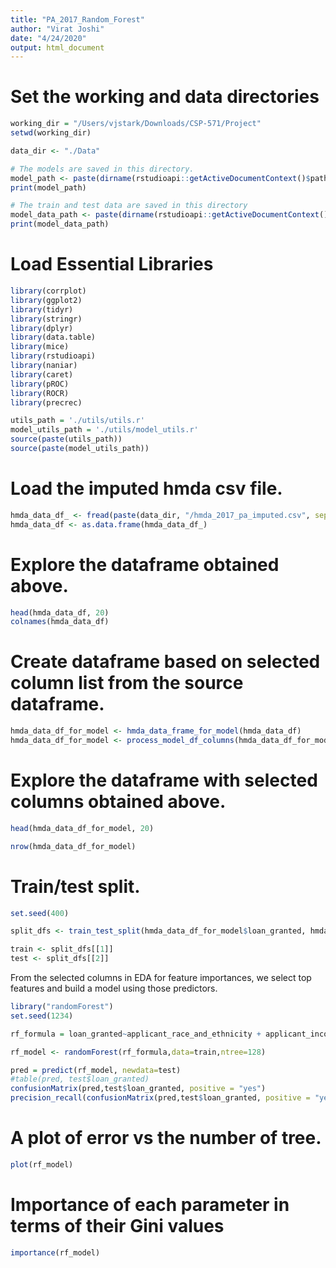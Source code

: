 ```yaml
---
title: "PA_2017_Random_Forest"
author: "Virat Joshi"
date: "4/24/2020"
output: html_document
---
```


# Set the working and data directories
```r
working_dir = "/Users/vjstark/Downloads/CSP-571/Project"
setwd(working_dir)

data_dir <- "./Data"
```

```r
# The models are saved in this directory.
model_path <- paste(dirname(rstudioapi::getActiveDocumentContext()$path), "models", sep = "/")
print(model_path)

# The train and test data are saved in this directory
model_data_path <- paste(dirname(rstudioapi::getActiveDocumentContext()$path), "data", sep = "/")
print(model_data_path)

```

# Load Essential Libraries
```r
library(corrplot)
library(ggplot2)
library(tidyr)
library(stringr)
library(dplyr)
library(data.table)
library(mice)
library(rstudioapi)    
library(naniar)
library(caret)
library(pROC)
library(ROCR)
library(precrec)

utils_path = './utils/utils.r'
model_utils_path = './utils/model_utils.r'
source(paste(utils_path))
source(paste(model_utils_path))
```


# Load the imputed hmda csv file.
```r
hmda_data_df_ <- fread(paste(data_dir, "/hmda_2017_pa_imputed.csv", sep=""))
hmda_data_df <- as.data.frame(hmda_data_df_)
```

# Explore the dataframe obtained above.
```r
head(hmda_data_df, 20)
colnames(hmda_data_df)
```



# Create dataframe based on selected column list from the source dataframe.
```r
hmda_data_df_for_model <- hmda_data_frame_for_model(hmda_data_df)
hmda_data_df_for_model <- process_model_df_columns(hmda_data_df_for_model)

```


# Explore the dataframe with selected columns obtained above.
```r
head(hmda_data_df_for_model, 20)

nrow(hmda_data_df_for_model)

```

# Train/test split.
```r
set.seed(400)

split_dfs <- train_test_split(hmda_data_df_for_model$loan_granted, hmda_data_df_for_model)

train <- split_dfs[[1]]
test <- split_dfs[[2]]
```

From the selected columns in EDA for feature importances, we select top features and build a model using those predictors.
```r
library("randomForest")
set.seed(1234)

rf_formula = loan_granted~applicant_race_and_ethnicity + applicant_income_000s + loan_amount_000s + preapproval + co_applicant_present + minority_population + loan_purpose + tract_to_msamd_income + applicant_sex + property_type + owner_occupancy + agency_code + rate_spread + respondent_id

rf_model <- randomForest(rf_formula,data=train,ntree=128)
```

```r
pred = predict(rf_model, newdata=test)
#table(pred, test$loan_granted)
confusionMatrix(pred,test$loan_granted, positive = "yes")
precision_recall(confusionMatrix(pred,test$loan_granted, positive = "yes")$table)
```

# A plot of error vs the number of tree.
```r
plot(rf_model)
```

# Importance of each parameter in terms of their Gini values
```r
importance(rf_model)
```





